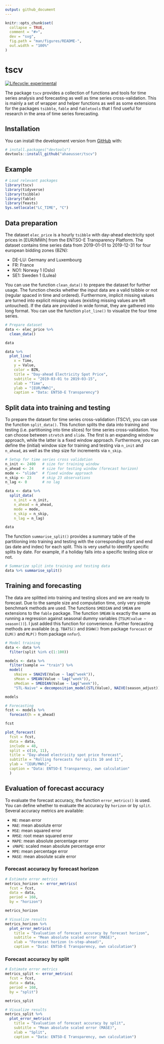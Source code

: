 ```yaml
---
output: github_document
---
```


<!-- README.md is generated from README.Rmd. Please edit that file -->

```r
knitr::opts_chunk$set(
  collapse = TRUE,
  comment = "#>",
  dev = "svg",
  fig.path = "man/figures/README-",
  out.width = "100%"
)
```

# tscv

<!-- badges: start -->
[![Lifecycle: experimental](https://img.shields.io/badge/lifecycle-experimental-orange.svg)](https://www.tidyverse.org/lifecycle/#experimental)
<!-- badges: end -->

The package `tscv` provides a collection of functions and tools for time series analysis and forecasting as well as time series cross-validation. This is mainly a set of wrapper and helper functions as well as some extensions for the packages `tsibble`, `fable` and `fabletools` that I find useful for research in the area of time series forecasting.

## Installation

You can install the development version from [GitHub](https://github.com/) with:

``` r
# install.packages("devtools")
devtools::install_github("ahaeusser/tscv")
```
## Example

```r
# Load relevant packages
library(tscv)
library(tidyverse)
library(tsibble)
library(fable)
library(feasts)
Sys.setlocale("LC_TIME", "C")
```

## Data preparation

The dataset `elec_price` is a hourly `tsibble` with day-ahead electricity spot prices in [EUR/MWh] from the ENTSO-E Transparency Platform. The dataset contains time series data from 2019-01-01 to 2019-12-31 for four european bidding zones (BZN): 

* DE-LU: Germany and Luxembourg
* FR: France
* NO1: Norway 1 (Oslo)
* SE1: Sweden 1 (Lulea)

You can use the function `clean_data()` to prepare the dataset for further usage. The function checks whether the input data are a valid tsibble or not (regular spaced in time and ordered). Furthermore, implicit missing values are turned into explicit missing values (existing missing values are left untouched). If the data are provided in wide format, they are gathered into long format. You can use the function `plot_line()` to visualize the four time series.

```r
# Prepare dataset
data <- elec_price %>%
  clean_data()

data

data %>%
  plot_line(
    x = Time,
    y = Value,
    color = BZN,
    title = "Day-ahead Electricity Spot Price",
    subtitle = "2019-03-01 to 2019-03-15",
    xlab = "Time",
    ylab = "[EUR/MWh]",
    caption = "Data: ENTSO-E Transparency")
```


## Split data into training and testing

To prepare the dataset for time series cross-validation (TSCV), you can use the function `split_data()`. This function splits the data into training and testing (i.e. partitioning into time slices) for time series cross-validation. You can choose between `stretch` and `slide`. The first is an expanding window approach, while the latter is a fixed window approach. Furthermore, you can define the (initial) window size for training and testing via `n_init` and `n_ahead`, as well as the step size for increments via `n_skip`.

```r
# Setup for time series cross validation
n_init <- 2400   # size for training window
n_ahead <- 24    # size for testing window (forecast horizon)
mode <- "slide"  # fixed window approach
n_skip <- 23     # skip 23 observations
n_lag <- 0       # no lag

data <- data %>%
  split_data(
    n_init = n_init,
    n_ahead = n_ahead,
    mode = mode,
    n_skip = n_skip,
    n_lag = n_lag)

data
```


The function `summarise_split()` provides a summary table of the partitioning into training and testing with the corresponding start and end (as date and index) for each split. This is very useful to identify specific splits by date. For example, if a holiday falls into a specific testing slice or not. 

```r
# Summarize split into training and testing data
data %>% summarise_split()
```

## Training and forecasting

The data are splitted into training and testing slices and we are ready to forecast. Due to the sample size and computation time, only very simple benchmark methods are used. The functions `SMEDIAN` and `SMEAN` are extensions to the `fable` package. The function `SMEAN` is exactly the same as running a regression against seasonal dummy variables (`TSLM(value ~ season())`). I just added this function for convenience. Further forecasting methods are available (e.g. `TBATS()` and `DSHW()` from package `forecast` or `ELM()` and `MLP()` from package `nnfor`).

```r
# Model training
data <- data %>%
  filter(split %in% c(1:100))

models <- data %>%
  filter(sample == "train") %>%
  model(
    sNaive = SNAIVE(Value ~ lag("week")),
    sMean = SMEAN(Value ~ lag("week")),
    sMedian = SMEDIAN(Value ~ lag("week")),
    "STL-Naive" = decomposition_model(STL(Value), NAIVE(season_adjust)))

models

# Forecasting
fcst <- models %>%
  forecast(h = n_ahead)

fcst

plot_forecast(
  fcst = fcst,
  data = data,
  include = 48,
  split = c(10, 11),
  title = "Day-ahead electricity spot price forecast",
  subtitle = "Rolling forecasts for splits 10 and 11",
  ylab = "[EUR/MWh]",
  caption = "Data: ENTSO-E Transparency, own calculation"
  )
```


## Evaluation of forecast accuracy

To evaluate the forecast accuracy, the function `error_metrics()` is used. You can define whether to evaluate the accuracy by `horizon` or by `split`. Several accuracy metrics are available:

* `ME`: mean error
* `MAE`: mean absolute error
* `MSE`: mean squared error
* `RMSE`: root mean squared error
* `MAPE`: mean absolute percentage error
* `sMAPE`: scaled mean absolute percentage error
* `MPE`: mean percentage error
* `MASE`: mean absolute scale error


### Forecast accuracy by forecast horizon
```r
# Estimate error metrics
metrics_horizon <- error_metrics(
  fcst = fcst,
  data = data,
  period = 168,
  by = "horizon")

metrics_horizon

# Visualize results
metrics_horizon %>%
  plot_error_metrics(
    title = "Evaluation of forecast accuracy by forecast horizon",
    subtitle = "Mean absolute scaled error (MASE)",
    xlab = "Forecast horizon (n-step-ahead)",
    caption = "Data: ENTSO-E Transparency, own calculation")
```


### Forecast accuracy by split
```r
# Estimate error metrics
metrics_split <- error_metrics(
  fcst = fcst,
  data = data,
  period = 168,
  by = "split")

metrics_split

# Visualize results
metrics_split %>%
  plot_error_metrics(
    title = "Evaluation of forecast accuracy by split",
    subtitle = "Mean absolute scaled error (MASE)",
    xlab = "Split",
    caption = "Data: ENTSO-E Transparency, own calculation")
```

